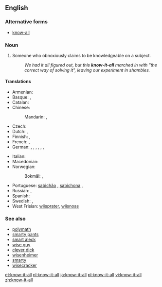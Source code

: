 ==English==

===Alternative forms===
* [[know-all]]

===Noun===
{{en-noun|head=[[know]]-[[it]]-[[all]]}}

# {{pejorative}} Someone who obnoxiously claims to be knowledgeable on a subject.
#: ''We had it all figured out, but this '''know-it-all''' marched in with "the correct way of solving it", leaving our experiment in shambles.''

====Translations====
{{trans-top|someone who obnoxiously claims to be knowledgeable on a subject}}
* Armenian: {{t-|hy|գիտունիկ|tr=gitunik}}
* Basque: {{t+|eu|sasijakintsu}}, {{t-|eu|sasijakitun}}
* Catalan: {{t-|ca|setciències}}
* Chinese:
*: Mandarin: {{t|cmn|萬事通|sc=Hani}}, {{t|cmn|万事通|tr=wànshìtōng|sc=Hani}}
* Czech: {{t-|cs|vševěd|m}}
* Dutch: {{t+|nl|betweter|m}}, {{t+|nl|wijsneus|m}}
* Finnish: {{t-|fi|kaikkitietävä}}, {{t+|fi|besserwisser}}
* French: {{t+|fr|pédant|m}}, {{t+|fr|pédante|f}}
* German: {{t+|de|Besserwisser|m}}, {{t-|de|Neunmalkluger|m}}, {{t+|de|Rechthaber|m}}, {{t+|de|Schulmeister|m}}, {{t+|de|Klugscheißer|m}}, {{t+|de|Schlaumeier|m}}, {{t-|de|Schlauberger|m}}
{{trans-mid}}
* Italian: {{t-|it|sapientone}}
* Macedonian: {{t|mk|сезнајко|m|tr=séznajko|sc=Cyrl}}
* Norwegian:
*: Bokmål: {{t+|no|bedreviter|m}}, {{t-|no|viktigper|m}}
* Portuguese: [[sabichão]] {{m}}, [[sabichona]] {{f}}, {{t-|pt|sabe tudo|m|f}}
* Russian: {{t+|ru|всезнайка|m|f|tr=vseznájka}}, {{qualifier|also a famous protagonist}} {{t+|ru|знайка|m|f|tr=znájka}}
* Spanish: {{t-|es|sabelotodo}}
* Swedish: {{t-|sv|viktigpetter}}, {{t+|sv|besserwisser|c}}
* West Frisian: [[wiisprater]], [[wiisnoas]]
{{trans-bottom}}

===See also===
* [[polymath]]
* [[smarty pants]]
* [[smart aleck]]
* [[wise guy]]
* [[clever dick]]
* [[wisenheimer]]
* [[smarty]]
* [[wisecracker]]

[[et:know-it-all]]
[[nl:know-it-all]]
[[ja:know-it-all]]
[[pl:know-it-all]]
[[vi:know-it-all]]
[[zh:know-it-all]]